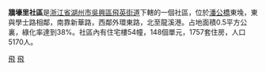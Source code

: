 {{expand|time=2010-07-24T22:53:01+00:00}}
{{unreferenced|time=2010-07-24T22:53:01+00:00}}
'''牆壕里社區'''是[[浙江省|浙江省]][[湖州市|湖州市]][[吳興區|吳興區]][[飛英街道|飛英街道]]下轄的一個社區，位於[[潘公橋|潘公橋]]東堍，東與學士路相鄰，南靠新華路，西鄰外環東路，北至龍溪港。占地面積0.5平方公裏，綠化率達到38%。社區內有住宅樓54幢，148個單元，1757套住房，人口5170人。

[[Category:吳興區|飛]]
[[Category:湖州市社區|飛]]